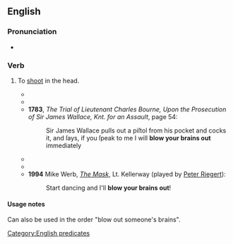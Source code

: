 ==English==

===Pronunciation===
* {{audio|en|En-au-blow someone's brains out.ogg|Audio (AU)}}

===Verb===
{{en-verb|blow<,,blew,blown> someone's brains out}}

# {{lb|en|slang}} To [[shoot]] in the head.
#* {{RQ:Johnson History of the Pyrates|chapter=Of Captain [[w:Bartholomew Roberts|Bartho[lomew] Roberts]], and His Crew|page=319|passage=[F]or ''Moody'', on this Occaſion, took a large Glaſs from him, and threatned to '''blow his Brains out''', (a favourite Phraſe with theſe Pyrates) if he muttered at it.}}
#* {{quote-text|en|year=1763|author=John Shebbeare|title=Lydia, or Filial Piety: A Novel|volume=3|page=66|passage=In Conſequence of this a profound Silence enſued, the Earl depending on his Skill in the Sword, longing to run the Baronet through the Body; and Sir ''Timothy'', knowing himſelf a good Shot, to '''blow the Earl’s Brains out'''.}}
#* '''1783''', ''The Trial of Lieutenant Charles Bourne, Upon the Prosecution of Sir James Wallace, Knt. for an Assault'', page 54:
#*: Sir James Wallace pulls out a piſtol from his pocket and cocks it, and ſays, if you ſpeak to me I will '''blow your brains out''' immediately
#* {{RQ:Stevenson Treasure Island|text=“One more step, Mr. Hands,” said I, “and I’ll '''blow your brains out'''!}}
#* {{quote-text|en|year=1988|author={{w|Tom Clancy}}|title={{w|The Cardinal of the Kremlin}}|page=540|passage=He’d probably '''blow his brains out''' a week after the fact, but that might be a little late for the rest of us.}}
#* '''1994''' Mike Werb, ''[[w:The Mask (film)|The Mask]]'', Lt. Kellerway (played by [[w:Peter Riegert|Peter Riegert]]):
#*: Start dancing and I'll '''blow your brains out'''!

====Usage notes====
Can also be used in the order "blow out someone's brains".

[[Category:English predicates]]
